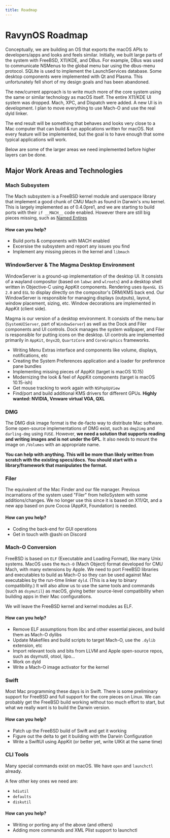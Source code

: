 ```yaml
---
title: Roadmap
---
```


# RavynOS Roadmap

Conceptually, we are building an OS that exports the macOS APIs to developers/apps and looks and feels similar. Initially, we built large parts of the system with FreeBSD, X11/KDE, and DBus. For example, DBus was used to communicate NSMenus to the global menu bar using the dbus-menu protocol. SQLite is used to implement the LaunchServices database. Some desktop components were implemented with Qt and Plasma. This unfortunately fell short of my design goals and has been abandoned.

The new/current approach is to write much more of the core system using the same or similar technology as macOS itself. The entire X11/KDE UI system was dropped. Mach, XPC, and Dispatch were added. A new UI is in development. I plan to move everything to use Mach-O and use the real dyld linker.

The end result will be something that behaves and looks very close to a Mac computer that can build & run applications written for macOS. Not every feature will be implemented, but the goal is to have enough that some typical applications will work.

Below are some of the larger areas we need implemented before higher layers can be done.

## Major Work Areas and Technologies

### Mach Subsystem

The Mach subsystem is a FreeBSD kernel module and userspace library that implement a good chunk of CMU Mach as found in Darwin's xnu kernel. This is largely implemented as of 0.4.0pre1, and we are starting to build ports with their `if __MACH__` code enabled. However there are still big pieces missing, such as [Named Entires](https://developer.apple.com/library/archive/documentation/Darwin/Conceptual/KernelProgramming/vm/vm.html#//apple_ref/doc/uid/TP30000905-CH210-TPXREF109)

#### How can you help?

- Build ports & components with MACH enabled
- Excersise the subsystem and report any issues you find
- Implement any missing pieces in the kernel and `libmach`

### WindowServer & The Magma Desktop Environment

WindowServer is a ground-up implementation of the desktop UI. It consists of a wayland compositor (based on `labwc` and `wlroots`) and a desktop shell written in Objective-C using AppKit components. Rendering uses `OpenGL ES 2.0` and `EGL` to display directly on the compositor's DRM/KMS back end. Our WindowServer is responsible for managing displays (outputs), layout, window placement, sizing, etc. Window decorations are implemented in AppKit (client side).

Magma is our version of a desktop environment. It consists of the menu bar (`SystemUIServer`, part of `WindowServer`) as well as the Dock and Filer components and UI controls. Dock manages the system wallpaper, and Filer is responsible for putting icons on the desktop. UI controls are implemented primarily in `AppKit`, `Onyx2D`, `QuartzCore` and `CoreGraphics` frameworks.

- Writing Menu Extras interface and components like volume, displays, notifications, etc
- Creating the System Preferences application and a loader for preference pane bundles
- Implementing missing pieces of AppKit (target is macOS 10.15)
- Modernizing the look & feel of AppKit components (target is macOS 10.15-ish)
- Get mouse tracking to work again with `NSPopUpView`
- Find/port and build additional KMS drivers for different GPUs. **Highly wanted: NVIDIA, Vmware virtual VGA, QXL**

### DMG

The DMG disk image format is the de-facto way to distribute Mac software. Some open-source implementations of DMG exist, such as `dmg2img` and `darling-dmg` using `FUSE`. However, **we need a solution that supports reading and writing images and is not under the GPL**. It also needs to mount the image on `/Volumes` with an appropriate name.

**You can help with anything. This will be more than likely written from scratch with the existing specs/docs. You should start with a library/framework that manipulates the format.**

### Filer

The equivalent of the Mac Finder and our file manager. Previous incarnations of the system used "Filer" from helloSystem with some additions/changes. We no longer use this since it is based on X11/Qt, and a new app based on pure Cocoa (AppKit, Foundation) is needed.

#### How can you help?

- Coding the back-end for GUI operations
- Get in touch with @ashi on Discord

### Mach-O Conversion

FreeBSD is based on `ELF` (Executable and Loading Format), like many Unix systems. MacOS uses the `Mach-O` (Mach Object) format developed for CMU Mach, with many extensions by Apple. We need to port FreeBSD libraries and executables to build as Mach-O so they can be used against Mac executables by the run-time linker `dyld`. (This is a key to binary compatibility.) It will also allow us to use the same tools and commands (such as `dsymutil`) as macOS, giving better source-level compatibility when building apps in their Mac configurations.

We will leave the FreeBSD kernel and kernel modules as ELF.

#### How can you help?

- Remove ELF assumptions from libc and other essential pieces, and build them as Mach-O dylibs
- Update Makefiles and build scripts to target Mach-O, use the `.dylib` extension, etc
- Import relevant tools and bits from LLVM and Apple open-source repos, such as dsymutil, otool, lipo...
- Work on dyld
- Write a Mach-O image activator for the kernel

### Swift

Most Mac programming these days is in Swift. There is some preliminary support for FreeBSD and full support for the core pieces on Linux. We can probably get the FreeBSD build working without too much effort to start, but what we really want is to build the Darwin version.

#### How can you help?

- Patch up the FreeBSD build of Swift and get it working
- Figure out the delta to get it building with the Darwin Configuration
- Write a SwiftUI using AppKit (or better yet, write UIKit at the same time)

### CLI Tools

Many special commands exist on macOS. We have `open` and `launchctl` already.

A few other key ones we need are:

- `hdiutil`
- `defaults`
- `diskutil`

#### How can you help?

- Writing or porting any of the above (and others)
- Adding more commands and XML Plist support to launchctl
